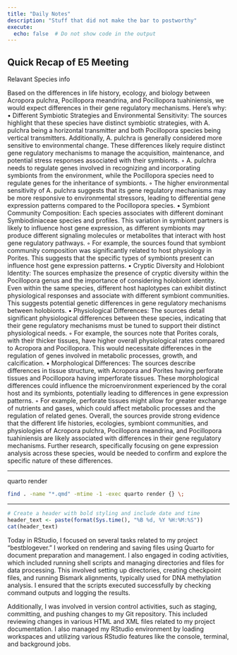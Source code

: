 ```yaml
---
title: "Daily Notes"
description: "Stuff that did not make the bar to postworthy"
execute:
  echo: false  # Do not show code in the output
---
```


## Quick Recap of E5 Meeting 

Relavant Species info

Based on the differences in life history, ecology, and biology between Acropora pulchra, Pocillopora meandrina, and Pocillopora tuahiniensis, we would expect differences in their gene regulatory mechanisms. Here's why:
	•	Different Symbiotic Strategies and Environmental Sensitivity: The sources highlight that these species have distinct symbiotic strategies, with A. pulchra being a horizontal transmitter and both Pocillopora species being vertical transmitters. Additionally, A. pulchra is generally considered more sensitive to environmental change. These differences likely require distinct gene regulatory mechanisms to manage the acquisition, maintenance, and potential stress responses associated with their symbionts.
	◦	A. pulchra needs to regulate genes involved in recognizing and incorporating symbionts from the environment, while the Pocillopora species need to regulate genes for the inheritance of symbionts.
	◦	The higher environmental sensitivity of A. pulchra suggests that its gene regulatory mechanisms may be more responsive to environmental stressors, leading to differential gene expression patterns compared to the Pocillopora species.
	•	Symbiont Community Composition: Each species associates with different dominant Symbiodiniaceae species and profiles. This variation in symbiont partners is likely to influence host gene expression, as different symbionts may produce different signaling molecules or metabolites that interact with host gene regulatory pathways.
	◦	For example, the sources found that symbiont community composition was significantly related to host physiology in Porites. This suggests that the specific types of symbionts present can influence host gene expression patterns.
	•	Cryptic Diversity and Holobiont Identity: The sources emphasize the presence of cryptic diversity within the Pocillopora genus and the importance of considering holobiont identity. Even within the same species, different host haplotypes can exhibit distinct physiological responses and associate with different symbiont communities. This suggests potential genetic differences in gene regulatory mechanisms between holobionts.
	•	Physiological Differences: The sources detail significant physiological differences between these species, indicating that their gene regulatory mechanisms must be tuned to support their distinct physiological needs.
	◦	For example, the sources note that Porites corals, with their thicker tissues, have higher overall physiological rates compared to Acropora and Pocillopora. This would necessitate differences in the regulation of genes involved in metabolic processes, growth, and calcification.
	•	Morphological Differences: The sources describe differences in tissue structure, with Acropora and Porites having perforate tissues and Pocillopora having imperforate tissues. These morphological differences could influence the microenvironment experienced by the coral host and its symbionts, potentially leading to differences in gene expression patterns.
	◦	For example, perforate tissues might allow for greater exchange of nutrients and gases, which could affect metabolic processes and the regulation of related genes.
Overall, the sources provide strong evidence that the different life histories, ecologies, symbiont communities, and physiologies of Acropora pulchra, Pocillopora meandrina, and Pocillopora tuahiniensis are likely associated with differences in their gene regulatory mechanisms. Further research, specifically focusing on gene expression analysis across these species, would be needed to confirm and explore the specific nature of these differences.


---

quarto render

```bash
find . -name "*.qmd" -mtime -1 -exec quarto render {} \;
```

---

```r
# Create a header with bold styling and include date and time
header_text <- paste(format(Sys.time(), "%B %d, %Y %H:%M:%S"))
cat(header_text)
```

Today in RStudio, I focused on several tasks related to my project "bestblogever." I worked on rendering and saving files using Quarto for document preparation and management. I also engaged in coding activities, which included running shell scripts and managing directories and files for data processing. This involved setting up directories, creating checkpoint files, and running Bismark alignments, typically used for DNA methylation analysis. I ensured that the scripts executed successfully by checking command outputs and logging the results.

Additionally, I was involved in version control activities, such as staging, committing, and pushing changes to my Git repository. This included reviewing changes in various HTML and XML files related to my project documentation. I also managed my RStudio environment by loading workspaces and utilizing various RStudio features like the console, terminal, and background jobs.
